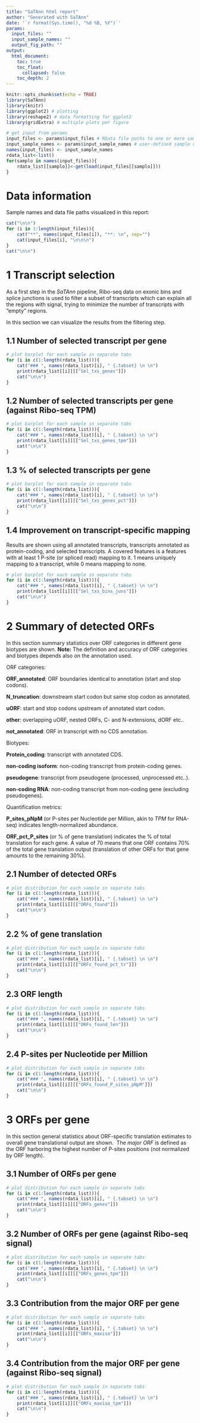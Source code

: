 ```yaml
---
title: "SaTAnn html report"
author: "Generated with SaTAnn"
date: '`r format(Sys.time(), "%d %B, %Y")`'
params:
  input_files: ""
  input_sample_names: ""
  output_fig_path: ""
output:
  html_document: 
    toc: true
    toc_float:
      collapsed: false
    toc_depth: 2
---
```


```r
knitr::opts_chunk$set(echo = TRUE)
library(SaTAnn)
library(knitr) 
library(ggplot2) # plotting
library(reshape2) # data formatting for ggplot2
library(gridExtra) # multiple plots per figure
```

```r
# get input from params
input_files <- params$input_files # RData file paths to one or more samples (one RData file per sample)
input_sample_names <- params$input_sample_names # user-defined sample names to be displayed in report (short(!) names)
names(input_files) <- input_sample_names
rdata_list<-list()
for(samplo in names(input_files)){
    rdata_list[[samplo]]<-get(load(input_files[[samplo]]))
}


```


# Data information

Sample names and data file paths visualized in this report:

```r
cat("\n\n")
for (i in 1:length(input_files)){
    cat("**", names(input_files[i]), "**: \n", sep="")
    cat(input_files[i], "\n\n\n")
}
cat("\n\n")
```


# 1 Transcript selection

As a first step in the *SaTAnn* pipeline, Ribo-seq data on exonic bins and splice junctions is used to filter a subset of transcripts which can explain all the regions with signal, trying to minimize the number of transcripts with "empty" regions.\


In this section we can visualize the results from the filtering step.

## 1.1 Number of selected transcript per gene {.tabset}
```r
# plot barplot for each sample in separate tabs
for (i in c(1:length(rdata_list))){
    cat("### ", names(rdata_list)[i], " {.tabset} \n \n")
    print(rdata_list[[i]][["Sel_txs_genes"]])
    cat("\n\n")
}
```

## 1.2 Number of selected transcripts per gene (against Ribo-seq TPM) {.tabset}

```r
# plot barplot for each sample in separate tabs
for (i in c(1:length(rdata_list))){
    cat("### ", names(rdata_list)[i], " {.tabset} \n \n")
    print(rdata_list[[i]][["Sel_txs_genes_tpm"]])
    cat("\n\n")
}
```

## 1.3 % of selected transcripts per gene {.tabset}

```r
# plot barplot for each sample in separate tabs
for (i in c(1:length(rdata_list))){
    cat("### ", names(rdata_list)[i], " {.tabset} \n \n")
    print(rdata_list[[i]][["Sel_txs_genes_pct"]])
    cat("\n\n")
}
```

## 1.4 Improvement on transcript-specific mapping {.tabset}

Results are shown using all annotated transcripts, transcripts annotated as protein-coding, and selected transcripts.
A covered features is a features with at least 1 P-site (or spliced read) mapping to it. 1 means uniquely mapping to a transcript, while 0 means mapping to none.

```r
# plot barplot for each sample in separate tabs
for (i in c(1:length(rdata_list))){
    cat("### ", names(rdata_list)[i], " {.tabset} \n \n")
    print(rdata_list[[i]][["Sel_txs_bins_juns"]])
    cat("\n\n")
}
```

# 2 Summary of detected ORFs

In this section summary statistics over ORF categories in different gene biotypes are shown.
**Note:** The definition and accuracy of ORF categories and biotypes depends also on the annotation used.\  

ORF categories:\  


**ORF_annotated**: ORF boundaries identical to annotation (start and stop codons).\  

**N_truncation**: downstream start codon but same stop codon as annotated.\  

**uORF**: start and stop codons upstream of annotated start codon.\  

**other**: overlapping uORF, nested ORFs, C- and N-extensions, dORF etc..\  

**not_annotated**: ORF in transcript with no CDS annotation.\  


Biotypes:\  

**Protein_coding**: transcript with annotated CDS.\  

**non-coding isoform**: non-coding transcript from protein-coding genes.\  

**pseudogene**: transcript from pseudogene (processed, unprocessed etc..).\  

**non-coding RNA**: non-coding transcript from non-coding gene (excluding pseudogenes).\  


Quantification metrics:\  

**P_sites_pNpM** (or P-sites per Nucleotide per Million, akin to *TPM* for RNA-seq) indicates length-normalized abundance.\  

**ORF_pct_P_sites** (or % of gene translation) indicates the % of total translation for each gene. A value of 70 means that one ORF contains 70% of the total gene translation output (translation of other ORFs for that gene amounts to the remaining 30%).\


## 2.1 Number of detected ORFs {.tabset}

```r
# plot distribution for each sample in separate tabs
for (i in c(1:length(rdata_list))){
    cat("### ", names(rdata_list)[i], " {.tabset} \n \n")
    print(rdata_list[[i]][["ORFs_found"]])
    cat("\n\n")
}
```


## 2.2 % of gene translation {.tabset}

```r
# plot distribution for each sample in separate tabs
for (i in c(1:length(rdata_list))){
    cat("### ", names(rdata_list)[i], " {.tabset} \n \n")
    print(rdata_list[[i]][["ORFs_found_pct_tr"]])
    cat("\n\n")
}
```


## 2.3 ORF length {.tabset}

```r
# plot distribution for each sample in separate tabs
for (i in c(1:length(rdata_list))){
    cat("### ", names(rdata_list)[i], " {.tabset} \n \n")
    print(rdata_list[[i]][["ORFs_found_len"]])
    cat("\n\n")
}
```


## 2.4 P-sites per Nucleotide per Million {.tabset}

```r
# plot distribution for each sample in separate tabs
for (i in c(1:length(rdata_list))){
    cat("### ", names(rdata_list)[i], " {.tabset} \n \n")
    print(rdata_list[[i]][["ORFs_found_P_sites_pNpM"]])
    cat("\n\n")
}
```


# 3 ORFs per gene

In this section general statistics about ORF-specific translation estimates to overall gene translational output are shown.\  
The *major ORF* is defined as the ORF harboring the highest number of P-sites positions (not normalized by ORF length).

## 3.1 Number of ORFs per gene {.tabset}

```r
# plot distribution for each sample in separate tabs
for (i in c(1:length(rdata_list))){
    cat("### ", names(rdata_list)[i], " {.tabset} \n \n")
    print(rdata_list[[i]][["ORFs_genes"]])
    cat("\n\n")
}
```


## 3.2 Number of ORFs per gene (against Ribo-seq signal) {.tabset}

```r
# plot distribution for each sample in separate tabs
for (i in c(1:length(rdata_list))){
    cat("### ", names(rdata_list)[i], " {.tabset} \n \n")
    print(rdata_list[[i]][["ORFs_genes_tpm"]])
    cat("\n\n")
}
```

## 3.3 Contribution from the major ORF per gene {.tabset}

```r
# plot distribution for each sample in separate tabs
for (i in c(1:length(rdata_list))){
    cat("### ", names(rdata_list)[i], " {.tabset} \n \n")
    print(rdata_list[[i]][["ORFs_maxiso"]])
    cat("\n\n")
}
```

## 3.4 Contribution from the major ORF per gene (against Ribo-seq signal) {.tabset}

```r
# plot distribution for each sample in separate tabs
for (i in c(1:length(rdata_list))){
    cat("### ", names(rdata_list)[i], " {.tabset} \n \n")
    print(rdata_list[[i]][["ORFs_maxiso_tpm"]])
    cat("\n\n")
}
```



